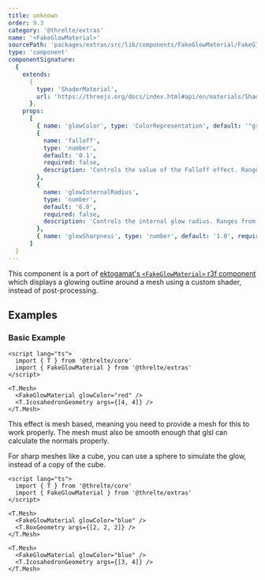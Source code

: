 ```yaml
---
title: unknown
order: 9.3
category: '@threlte/extras'
name: '<FakeGlowMaterial>'
sourcePath: 'packages/extras/src/lib/components/FakeGlowMaterial/FakeGlowMaterial.svelte'
type: 'component'
componentSignature:
  {
    extends:
      {
        type: 'ShaderMaterial',
        url: 'https://threejs.org/docs/index.html#api/en/materials/ShaderMaterial'
      },
    props:
      [
        { name: 'glowColor', type: 'ColorRepresentation', default: '"green"', required: false },
        {
          name: 'falloff',
          type: 'number',
          default: '0.1',
          required: false,
          description: 'Controls the value of the Falloff effect. Ranges from 0.0 to 1.0.'
        },
        {
          name: 'glowInternalRadius',
          type: 'number',
          default: '6.0',
          required: false,
          description: 'Controls the internal glow radius. Ranges from -1.0 to 1.0. Set a darker color to get the fresnel effect only.'
        },
        { name: 'glowSharpness', type: 'number', default: '1.0', required: false }
      ]
  }
---
```


This component is a port of [ektogamat's `<FakeGlowMaterial>` r3f component](https://github.com/ektogamat/fake-glow-material-r3f)
which displays a glowing outline around a mesh using a custom shader, instead of post-processing.

<Example path="extras/fake-glow-material" />

## Examples

### Basic Example

```svelte title="FakeGlowMaterial.svelte"
<script lang="ts">
  import { T } from '@threlte/core'
  import { FakeGlowMaterial } from '@threlte/extras'
</script>

<T.Mesh>
  <FakeGlowMaterial glowColor="red" />
  <T.IcosahedronGeometry args={[4, 4]} />
</T.Mesh>
```

This effect is mesh based, meaning you need to provide a mesh for this to work properly.
The mesh must also be smooth enough that glsl can calculate the normals properly.

For sharp meshes like a cube, you can use a sphere to simulate the glow, instead of a copy of the cube.

```svelte title="FakeGlowMaterialCube.svelte"
<script lang="ts">
  import { T } from '@threlte/core'
  import { FakeGlowMaterial } from '@threlte/extras'
</script>

<T.Mesh>
  <FakeGlowMaterial glowColor="blue" />
  <T.BoxGeometry args={[2, 2, 2]} />
</T.Mesh>

<T.Mesh>
  <FakeGlowMaterial glowColor="blue" />
  <T.IcosahedronGeometry args={[3, 4]} />
</T.Mesh>
```
